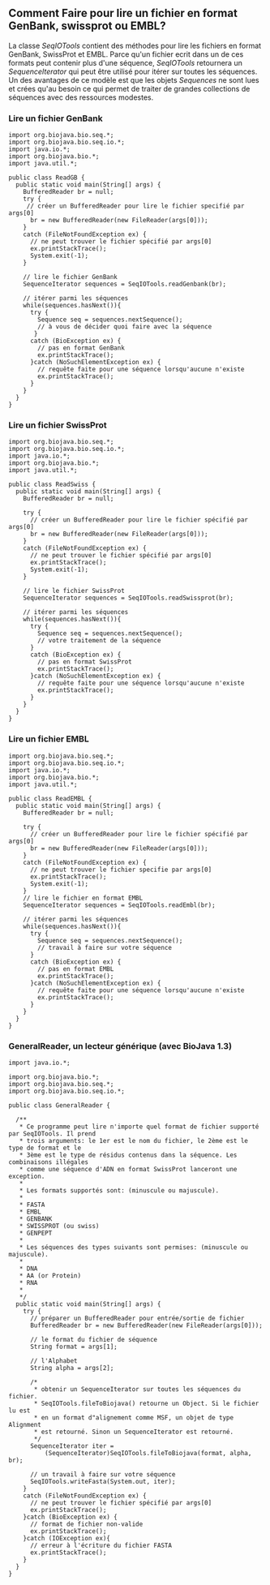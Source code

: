== Comment Faire pour lire un fichier en format GenBank, swissprot ou EMBL? ==

La classe ''SeqIOTools'' contient des méthodes pour lire les fichiers en format GenBank, SwissProt et EMBL. Parce qu'un fichier ecrit dans un de ces formats peut contenir plus d'une séquence, ''SeqIOTools'' retournera un ''SequenceIterator'' qui peut être utilisé pour itérer sur toutes les séquences. Un des avantages de ce modèle est que les objets ''Sequences'' ne sont lues et crées qu'au besoin ce qui permet de traiter de grandes collections de séquences avec des ressources modestes.

=== Lire un fichier GenBank ===

<pre>
import org.biojava.bio.seq.*;
import org.biojava.bio.seq.io.*;
import java.io.*;
import org.biojava.bio.*;
import java.util.*;

public class ReadGB {
  public static void main(String[] args) {
    BufferedReader br = null;
    try {
     // créer un BufferedReader pour lire le fichier specifié par args[0]
      br = new BufferedReader(new FileReader(args[0]));
    }
    catch (FileNotFoundException ex) {
      // ne peut trouver le fichier spécifié par args[0]
      ex.printStackTrace();
      System.exit(-1);
    }

    // lire le fichier GenBank
    SequenceIterator sequences = SeqIOTools.readGenbank(br);

    // itérer parmi les séquences
    while(sequences.hasNext()){
      try {
        Sequence seq = sequences.nextSequence();
        // à vous de décider quoi faire avec la séquence
       }
      catch (BioException ex) {
        // pas en format GenBank
        ex.printStackTrace();
      }catch (NoSuchElementException ex) {
        // requête faite pour une séquence lorsqu'aucune n'existe
        ex.printStackTrace();
      }
    }
  }
}
</pre>

=== Lire un fichier SwissProt ===

<pre>
import org.biojava.bio.seq.*;
import org.biojava.bio.seq.io.*;
import java.io.*;
import org.biojava.bio.*;
import java.util.*;

public class ReadSwiss {
  public static void main(String[] args) {
    BufferedReader br = null;

    try {
      // créer un BufferedReader pour lire le fichier spécifié par args[0]
      br = new BufferedReader(new FileReader(args[0]));
    }
    catch (FileNotFoundException ex) {
      // ne peut trouver le fichier spécifié par args[0]
      ex.printStackTrace();
      System.exit(-1);
    }

    // lire le fichier SwissProt
    SequenceIterator sequences = SeqIOTools.readSwissprot(br);

    // itérer parmi les séquences
    while(sequences.hasNext()){
      try {
        Sequence seq = sequences.nextSequence();
        // votre traitement de la séquence
      }
      catch (BioException ex) {
        // pas en format SwissProt
        ex.printStackTrace();
      }catch (NoSuchElementException ex) {
        // requête faite pour une séquence lorsqu'aucune n'existe
        ex.printStackTrace();
      }
    }
  }
}
</pre>

=== Lire un fichier EMBL ===

<pre>
import org.biojava.bio.seq.*;
import org.biojava.bio.seq.io.*;
import java.io.*;
import org.biojava.bio.*;
import java.util.*;

public class ReadEMBL {
  public static void main(String[] args) {
    BufferedReader br = null;

    try {
      // créer un BufferedReader pour lire le fichier spécifié par args[0]
      br = new BufferedReader(new FileReader(args[0]));
    }
    catch (FileNotFoundException ex) {
      // ne peut trouver le fichier specifie par args[0]
      ex.printStackTrace();
      System.exit(-1);
    }
    // lire le fichier en format EMBL
    SequenceIterator sequences = SeqIOTools.readEmbl(br);

    // itérer parmi les séquences
    while(sequences.hasNext()){
      try {
        Sequence seq = sequences.nextSequence();
        // travail à faire sur votre séquence
      }
      catch (BioException ex) {
        // pas en format EMBL
        ex.printStackTrace();
      }catch (NoSuchElementException ex) {
        // requête faite pour une séquence lorsqu'aucune n'existe
        ex.printStackTrace();
      }
    }
  }
}
</pre>

=== GeneralReader, un lecteur générique (avec BioJava 1.3) ===

<pre>
import java.io.*;

import org.biojava.bio.*;
import org.biojava.bio.seq.*;
import org.biojava.bio.seq.io.*;

public class GeneralReader {

  /**
   * Ce programme peut lire n'importe quel format de fichier supporté par SeqIOTools. Il prend
   * trois arguments: le 1er est le nom du fichier, le 2ème est le type de format et le
   * 3ème est le type de résidus contenus dans la séquence. Les combinaisons illégales
   * comme une séquence d'ADN en format SwissProt lanceront une exception.
   *
   * Les formats supportés sont: (minuscule ou majuscule).
   *
   * FASTA
   * EMBL
   * GENBANK
   * SWISSPROT (ou swiss)
   * GENPEPT
   *
   * Les séquences des types suivants sont permises: (minuscule ou majuscule).
   *
   * DNA
   * AA (or Protein)
   * RNA
   *
   */
  public static void main(String[] args) {
    try {
      // préparer un BufferedReader pour entrée/sortie de fichier
      BufferedReader br = new BufferedReader(new FileReader(args[0]));

      // le format du fichier de séquence
      String format = args[1];

      // l'Alphabet
      String alpha = args[2];

      /*
       * obtenir un SequenceIterator sur toutes les séquences du fichier.
       * SeqIOTools.fileToBiojava() retourne un Object. Si le fichier lu est
       * en un format d"alignement comme MSF, un objet de type Alignment 
       * est retourné. Sinon un SequenceIterator est retourné.
       */
      SequenceIterator iter =
          (SequenceIterator)SeqIOTools.fileToBiojava(format, alpha, br);

      // un travail à faire sur votre séquence
      SeqIOTools.writeFasta(System.out, iter);
    }
    catch (FileNotFoundException ex) {
      // ne peut trouver le fichier spécifié par args[0]
      ex.printStackTrace();
    }catch (BioException ex) {
      // format de fichier non-valide
      ex.printStackTrace();
    }catch (IOException ex){
      // erreur à l'écriture du fichier FASTA
      ex.printStackTrace();
    }
  }
}
</pre>